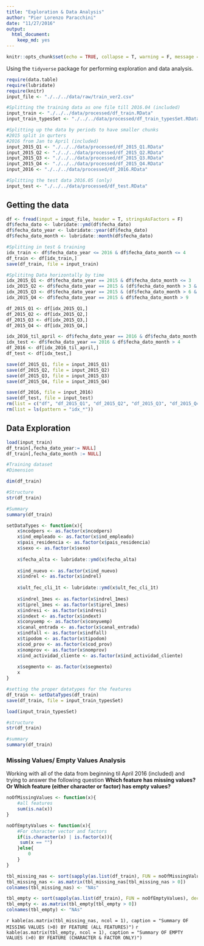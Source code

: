 ```yaml
---
title: "Exploration & Data Analysis"
author: "Pier Lorenzo Paracchini"
date: "11/27/2016"
output: 
  html_document: 
    keep_md: yes
---
```


```r
knitr::opts_chunk$set(echo = TRUE, collapse = T, warning = F, message = F)
```

Using the `tidyverse` package for performing exploration and data analysis.

```r
require(data.table)
require(lubridate)
require(knitr)
input_file <- "./../../data/raw/train_ver2.csv"

#Splitting the training data as one file till 2016.04 (included)
input_train <- "./../../data/processed/df_train.RData"
input_train_typesSet <- "./../../data/processed/df_train_typesSet.RData"

#Splitting up the data by periods to have smaller chunks
#2015 split in qurters
#2016 from Jan to April (included)
input_2015_Q1 <- "./../../data/processed/df_2015_Q1.RData"
input_2015_Q2 <- "./../../data/processed/df_2015_Q2.RData"
input_2015_Q3 <- "./../../data/processed/df_2015_Q3.RData"
input_2015_Q4 <- "./../../data/processed/df_2015_Q4.RData"
input_2016 <- "./../../data/processed/df_2016.RData"

#Splitting the test data 2016.05 (only)
input_test <- "./../../data/processed/df_test.RData"
```

## Getting the data

```r
df <- fread(input = input_file, header = T, stringsAsFactors = F)
df$fecha_dato <- lubridate::ymd(df$fecha_dato)
df$fecha_dato_year <- lubridate::year(df$fecha_dato)
df$fecha_dato_month <- lubridate::month(df$fecha_dato)

#Splitting in test & training
idx_train <- df$fecha_dato_year <= 2016 & df$fecha_dato_month <= 4
df_train <- df[idx_train,]
save(df_train, file = input_train)

#Splititng Data horizontally by time
idx_2015_Q1 <- df$fecha_dato_year == 2015 & df$fecha_dato_month <= 3
idx_2015_Q2 <- df$fecha_dato_year == 2015 & (df$fecha_dato_month > 3 & df$fecha_dato_month <= 6)
idx_2015_Q3 <- df$fecha_dato_year == 2015 & (df$fecha_dato_month > 6 & df$fecha_dato_month <= 9)
idx_2015_Q4 <- df$fecha_dato_year == 2015 & df$fecha_dato_month > 9

df_2015_Q1 <- df[idx_2015_Q1,]
df_2015_Q2 <- df[idx_2015_Q2,]
df_2015_Q3 <- df[idx_2015_Q3,]
df_2015_Q4 <- df[idx_2015_Q4,]

idx_2016_til_april <- df$fecha_dato_year == 2016 & df$fecha_dato_month <= 4
idx_test <- df$fecha_dato_year == 2016 & df$fecha_dato_month > 4
df_2016 <- df[idx_2016_til_april,]
df_test <- df[idx_test,]

save(df_2015_Q1, file = input_2015_Q1)
save(df_2015_Q2, file = input_2015_Q2)
save(df_2015_Q3, file = input_2015_Q3)
save(df_2015_Q4, file = input_2015_Q4)

save(df_2016, file = input_2016)
save(df_test, file = input_test)
rm(list = c("df", "df_2015_Q1", "df_2015_Q2", "df_2015_Q3", "df_2015_Q4", "df_2016", "df_test", "df_train"))
rm(list = ls(pattern = "idx_*"))
```

## Data Exploration

```r
load(input_train)
df_train[,fecha_dato_year:= NULL]
df_train[,fecha_dato_month := NULL]

#Training dataset
#Dimension

dim(df_train)

#Structure 
str(df_train)

#Summary
summary(df_train)
```


```r
setDataTypes <- function(x){
    x$ncodpers <- as.factor(x$ncodpers)
    x$ind_empleado <- as.factor(x$ind_empleado)
    x$pais_residencia <- as.factor(x$pais_residencia)
    x$sexo <- as.factor(x$sexo)
    
    x$fecha_alta <- lubridate::ymd(x$fecha_alta)
    
    x$ind_nuevo <- as.factor(x$ind_nuevo)
    x$indrel <- as.factor(x$indrel)
    
    x$ult_fec_cli_1t <- lubridate::ymd(x$ult_fec_cli_1t)
    
    x$indrel_1mes <- as.factor(x$indrel_1mes)
    x$tiprel_1mes <- as.factor(x$tiprel_1mes)
    x$indresi <- as.factor(x$indresi)
    x$indext <- as.factor(x$indext)
    x$conyuemp <- as.factor(x$conyuemp)
    x$canal_entrada <- as.factor(x$canal_entrada)
    x$indfall <- as.factor(x$indfall)
    x$tipodom <- as.factor(x$tipodom)
    x$cod_prov <- as.factor(x$cod_prov)
    x$nomprov <- as.factor(x$nomprov)
    x$ind_actividad_cliente <- as.factor(x$ind_actividad_cliente)
    
    x$segmento <- as.factor(x$segmento)
    x
}

#setting the proper datatypes for the features
df_train <- setDataTypes(df_train)
save(df_train, file = input_train_typesSet)
```

```r
load(input_train_typesSet)

#structure
str(df_train)

#summary
summary(df_train)
```

### Missing Values/ Empty Values Analysis

Working with all of the data from beginning til April 2016 (included) and trying to answer the following question __Which feature has missing values? Or Which feature (either character or factor) has empty values?__

```r
noOfMissingValues <- function(x){
    #all features
    sum(is.na(x))
}

noOfEmptyValues <- function(x){
    #For character vector and factors
    if(is.character(x) | is.factor(x)){
     sum(x == "")   
    }else{
        0
    }
}

tbl_missing_nas <- sort(sapply(as.list(df_train), FUN = noOfMissingValues), decreasing = T)
tbl_missing_nas <- as.matrix(tbl_missing_nas[tbl_missing_nas > 0])
colnames(tbl_missing_nas) <- "NAs"

tbl_empty <- sort(sapply(as.list(df_train), FUN = noOfEmptyValues), decreasing = T)
tbl_empty <- as.matrix(tbl_empty[tbl_empty > 0])
colnames(tbl_empty) <- "NAs"
```
`r kable(as.matrix(tbl_missing_nas, ncol = 1), caption = "Summary OF MISSING VALUES (>0) BY FEATURE (ALL FEATURES)")`
`r kable(as.matrix(tbl_empty, ncol = 1), caption = "Summary OF EMPTY VALUES (>0) BY FEATURE (CHARACTER & FACTOR ONLY)")`